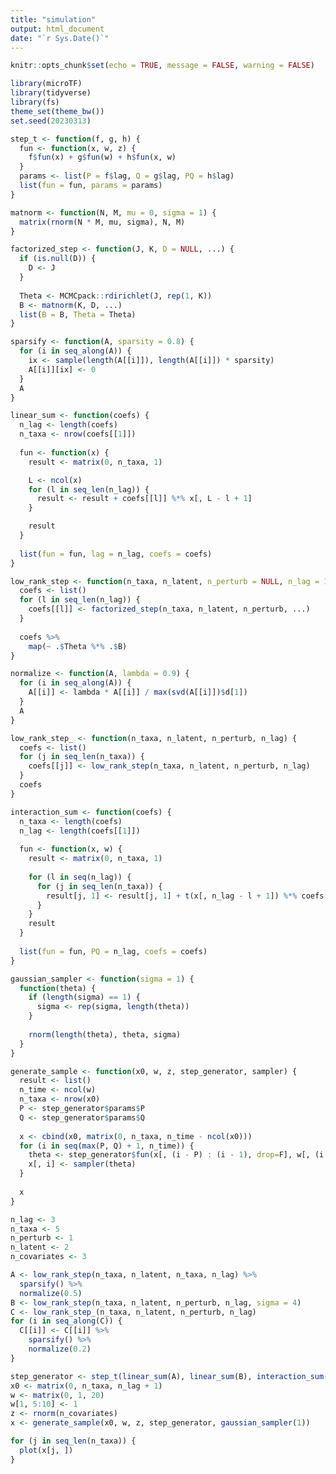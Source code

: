 ```yaml
---
title: "simulation"
output: html_document
date: "`r Sys.Date()`"
---
```


```r
knitr::opts_chunk$set(echo = TRUE, message = FALSE, warning = FALSE)
```

```r
library(microTF)
library(tidyverse)
library(fs)
theme_set(theme_bw())
set.seed(20230313)
```

```r
step_t <- function(f, g, h) {
  fun <- function(x, w, z) {
    f$fun(x) + g$fun(w) + h$fun(x, w)
  }
  params <- list(P = f$lag, Q = g$lag, PQ = h$lag)
  list(fun = fun, params = params)
}

matnorm <- function(N, M, mu = 0, sigma = 1) {
  matrix(rnorm(N * M, mu, sigma), N, M)
}

factorized_step <- function(J, K, D = NULL, ...) {
  if (is.null(D)) {
    D <- J
  }
  
  Theta <- MCMCpack::rdirichlet(J, rep(1, K))
  B <- matnorm(K, D, ...)
  list(B = B, Theta = Theta)
}

sparsify <- function(A, sparsity = 0.8) {
  for (i in seq_along(A)) {
    ix <- sample(length(A[[i]]), length(A[[i]]) * sparsity)
    A[[i]][ix] <- 0
  }
  A
}

linear_sum <- function(coefs) {
  n_lag <- length(coefs)
  n_taxa <- nrow(coefs[[1]])
  
  fun <- function(x) {
    result <- matrix(0, n_taxa, 1)

    L <- ncol(x)
    for (l in seq_len(n_lag)) {
      result <- result + coefs[[l]] %*% x[, L - l + 1]
    }

    result
  }
  
  list(fun = fun, lag = n_lag, coefs = coefs)
}

low_rank_step <- function(n_taxa, n_latent, n_perturb = NULL, n_lag = 1, ...) {
  coefs <- list()
  for (l in seq_len(n_lag)) {
    coefs[[l]] <- factorized_step(n_taxa, n_latent, n_perturb, ...)
  }
  
  coefs %>%
    map(~ .$Theta %*% .$B)
}

normalize <- function(A, lambda = 0.9) {
  for (i in seq_along(A)) {
    A[[i]] <- lambda * A[[i]] / max(svd(A[[i]])$d[1])
  }
  A
}

low_rank_step_ <- function(n_taxa, n_latent, n_perturb, n_lag) {
  coefs <- list()
  for (j in seq_len(n_taxa)) {
    coefs[[j]] <- low_rank_step(n_taxa, n_latent, n_perturb, n_lag)
  }
  coefs
}

interaction_sum <- function(coefs) {
  n_taxa <- length(coefs)
  n_lag <- length(coefs[[1]])
  
  fun <- function(x, w) {
    result <- matrix(0, n_taxa, 1)
 
    for (l in seq(n_lag)) {
      for (j in seq_len(n_taxa)) {
        result[j, 1] <- result[j, 1] + t(x[, n_lag - l + 1]) %*% coefs[[j]][[l]] %*% w[, n_lag - l + 1]
      }
    }
    result
  }
  
  list(fun = fun, PQ = n_lag, coefs = coefs)
}

gaussian_sampler <- function(sigma = 1) {
  function(theta) {
    if (length(sigma) == 1) {
      sigma <- rep(sigma, length(theta))
    }
  
    rnorm(length(theta), theta, sigma)
  }
}

generate_sample <- function(x0, w, z, step_generator, sampler) {
  result <- list()
  n_time <- ncol(w)
  n_taxa <- nrow(x0)
  P <- step_generator$params$P
  Q <- step_generator$params$Q
  
  x <- cbind(x0, matrix(0, n_taxa, n_time - ncol(x0)))
  for (i in seq(max(P, Q) + 1, n_time)) {
    theta <- step_generator$fun(x[, (i - P) : (i - 1), drop=F], w[, (i - Q + 1) : i, drop=F], z)
    x[, i] <- sampler(theta)
  }
  
  x
}
```

```r
n_lag <- 3
n_taxa <- 5
n_perturb <- 1
n_latent <- 2
n_covariates <- 3

A <- low_rank_step(n_taxa, n_latent, n_taxa, n_lag) %>%
  sparsify() %>%
  normalize(0.5)
B <- low_rank_step(n_taxa, n_latent, n_perturb, n_lag, sigma = 4)
C <- low_rank_step_(n_taxa, n_latent, n_perturb, n_lag)
for (i in seq_along(C)) {
  C[[i]] <- C[[i]] %>%
    sparsify() %>%
    normalize(0.2)
}
```


```r
step_generator <- step_t(linear_sum(A), linear_sum(B), interaction_sum(C))
x0 <- matrix(0, n_taxa, n_lag + 1)
w <- matrix(0, 1, 20)
w[1, 5:10] <- 1
z <- rnorm(n_covariates)
x <- generate_sample(x0, w, z, step_generator, gaussian_sampler(1))
```


```r
for (j in seq_len(n_taxa)) {
  plot(x[j, ])
}
```


